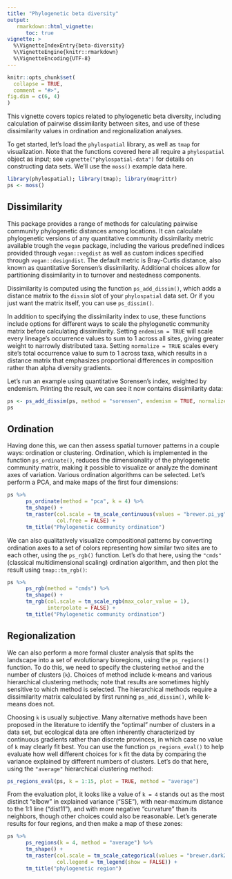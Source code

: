 ```yaml
---
title: "Phylogenetic beta diversity"
output: 
   rmarkdown::html_vignette:
      toc: true
vignette: >
  %\VignetteIndexEntry{beta-diversity}
  %\VignetteEngine{knitr::rmarkdown}
  %\VignetteEncoding{UTF-8}
---
```


```r
knitr::opts_chunk$set(
  collapse = TRUE,
  comment = "#>",
fig.dim = c(6, 4)
)
```

This vignette covers topics related to phylogenetic beta diversity, including calculation of pairwise dissimilarity between sites, and use of these dissimilarity values in ordination and regionalization analyses.

To get started, let's load the `phylospatial` library, as well as `tmap` for visualization. Note that the functions covered here all require a `phylospatial` object as input; see `vignette("phylospatial-data")` for details on constructing data sets. We'll use the `moss()` example data here.

```r
library(phylospatial); library(tmap); library(magrittr)
ps <- moss()
```

## Dissimilarity

This package provides a range of methods for calculating pairwise community phylogenetic distances among locations. It can calculate phylogenetic versions of any quantitative community dissimilarity metric available trough the `vegan` package, including the various predefined indices provided through `vegan::vegdist` as well as custom indices specified through `vegan::designdist`. The default metric is Bray-Curtis distance, also known as quantitative Sorensen's dissimilarity. Additional choices allow for partitioning dissimilarity in to turnover and nestedness components. 

Dissimilarity is computed using the function `ps_add_dissim()`, which adds a distance matrix to the `dissim` slot of your `phylospatial` data set. Or if you just want the matrix itself, you can use `ps_dissim()`. 

In addition to specifying the dissimilarity index to use, these functions include options for different ways to scale the phylogenetic community matrix before calculating dissimilarity. Setting `endemism = TRUE` will scale every lineage's occurrence values to sum to 1 across all sites, giving greater weight to narrowly distributed taxa. Setting `normalize = TRUE` scales every site's total occurrence value to sum to 1 across taxa, which results in a distance matrix that emphasizes proportional differences in composition rather than alpha diversity gradients.

Let's run an example using quantitative Sorensen's index, weighted by endemism. Printing the result, we can see it now contains dissimilarity data:

```r
ps <- ps_add_dissim(ps, method = "sorensen", endemism = TRUE, normalize = TRUE)
ps
```



## Ordination

Having done this, we can then assess spatial turnover patterns in a couple ways: ordination or clustering. Ordination, which is implemented in the function `ps_ordinate()`, reduces the dimensionality of the phylogenetic community matrix, making it possible to visualize or analyze the dominant axes of variation. Various ordination algorithms can be selected. Let's perform a PCA, and make maps of the first four dimensions:

```r
ps %>%
      ps_ordinate(method = "pca", k = 4) %>%
      tm_shape() +
      tm_raster(col.scale = tm_scale_continuous(values = "brewer.pi_yg"),
                col.free = FALSE) +
      tm_title("Phylogenetic community ordination")
```

We can also qualitatively visualize compositional patterns by converting ordination axes to a set of colors representing how similar two sites are to each other, using the `ps_rgb()` function. Let's do that here, using the `"cmds"` (classical multidimensional scaling) ordination algorithm, and then plot the result using `tmap::tm_rgb()`:

```r
ps %>%
      ps_rgb(method = "cmds") %>%
      tm_shape() +
      tm_rgb(col.scale = tm_scale_rgb(max_color_value = 1), 
             interpolate = FALSE) +
      tm_title("Phylogenetic community ordination")
```



## Regionalization

We can also perform a more formal cluster analysis that splits the landscape into a set of evolutionary bioregions, using the `ps_regions()` function. To do this, we need to specify the clustering `method` and the number of clusters (`k`). Choices of method include k-means and various hierarchical clustering methods; note that results are sometimes highly sensitive to which method is selected. The hierarchical methods require a dissimilarity matrix calculated by first running `ps_add_dissim()`, while k-means does not.

Choosing `k` is usually subjective. Many alternative methods have been proposed in the literature to identify the "optimal" number of clusters in a data set, but ecological data are often inherently characterized by continuous gradients rather than discrete provinces, in which case no value of `k` may clearly fit best. You can use the function `ps_regions_eval()` to help evaluate how well different choices for `k` fit the data by comparing the variance explained by different numbers of clusters. Let's do that here, using the `"average"` hierarchical clustering method:

```r
ps_regions_eval(ps, k = 1:15, plot = TRUE, method = "average")
```
From the evaluation plot, it looks like a value of `k = 4` stands out as the most distinct "elbow" in explained variance ("SSE"), with near-maximum distance to the 1:1 line ("dist11"), and with more negative "curvature" than its neighbors, though other choices could also be reasonable. Let's generate results for four regions, and then make a map of these zones:

```r
ps %>%
      ps_regions(k = 4, method = "average") %>%
      tm_shape() +
      tm_raster(col.scale = tm_scale_categorical(values = "brewer.dark2"),
                col.legend = tm_legend(show = FALSE)) +
      tm_title("phylogenetic region")
```
